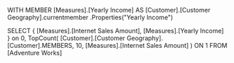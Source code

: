 WITH
MEMBER [Measures].[Yearly Income] AS
   [Customer].[Customer Geography].currentmember
     .Properties("Yearly Income")

SELECT
   { [Measures].[Internet Sales Amount],
     [Measures].[Yearly Income]
   } on 0,
   TopCount(
      [Customer].[Customer Geography].[Customer].MEMBERS,
      10,
      [Measures].[Internet Sales Amount]
      ) ON 1
FROM
   [Adventure Works]
